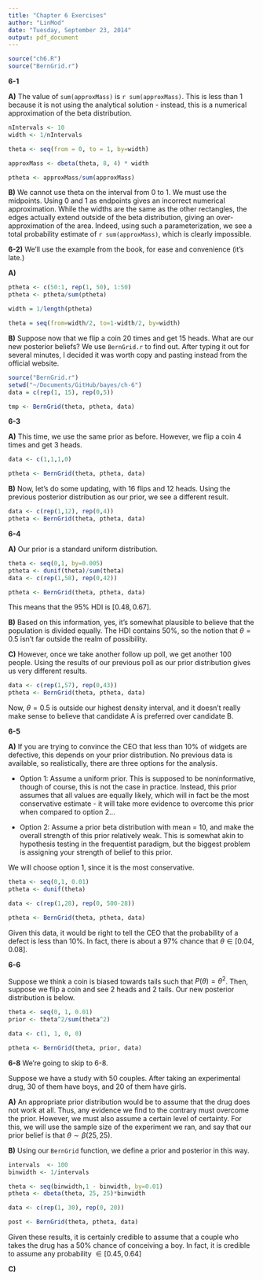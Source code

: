 ```yaml
---
title: "Chapter 6 Exercises"
author: "LinMod"
date: "Tuesday, September 23, 2014"
output: pdf_document
---
```


```r

source("ch6.R")
source("BernGrid.r")
```
**6-1**

**A)** The value of `sum(approxMass)` is `r sum(approxMass)`. This is less than 1 because it is not using the analytical solution - instead, this is a numerical approximation of the beta distribution.  

```r
nIntervals <- 10
width <- 1/nIntervals

theta <- seq(from = 0, to = 1, by=width)

approxMass <- dbeta(theta, 8, 4) * width

ptheta <- approxMass/sum(approxMass)

```


**B)** We cannot use theta on the interval from 0 to 1.  We must use the midpoints.  Using 0 and 1 as endpoints gives an incorrect numerical approximation.  While the widths are the same as the other rectangles, the edges actually extend outside of the beta distribution, giving an over-approximation of the area.  Indeed, using such a parameterization, we see a total probability estimate of `r sum(approxMass)`, which is clearly impossible.

**6-2)** We'll use the example from the book, for ease and convenience (it's late.)

**A)**

```r
ptheta <- c(50:1, rep(1, 50), 1:50)
ptheta <- ptheta/sum(ptheta)

width = 1/length(ptheta)

theta = seq(from=width/2, to=1-width/2, by=width)
```

**B)** Suppose now that we flip a coin 20 times and get 15 heads. What are our new posterior beliefs?  We use `BernGrid.r` to find out.  After typing it out for several minutes, I decided it was worth copy and pasting instead from the official website.  

```r
source("BernGrid.r")
setwd("~/Documents/GitHub/bayes/ch-6")
data = c(rep(1, 15), rep(0,5))

tmp <- BernGrid(theta, ptheta, data)

```

**6-3** 

**A)** This time, we use the same prior as before.  However, we flip a coin 4 times and get 3 heads.

```r
data <- c(1,1,1,0)

ptheta <- BernGrid(theta, ptheta, data)
```

**B)** Now, let's do some updating, with 16 flips and 12 heads.  Using the previous posterior distribution as our prior, we see a different result.

```r
data <- c(rep(1,12), rep(0,4))
ptheta <- BernGrid(theta, ptheta, data)
```

**6-4**

**A)** Our prior is a standard uniform distribution.
```r
theta <- seq(0,1, by=0.005)
ptheta <- dunif(theta)/sum(theta)
data <- c(rep(1,58), rep(0,42))

ptheta <- BernGrid(theta, ptheta, data)
```

This means that the 95% HDI is $\left[0.48, 0.67\right]$.

**B)** Based on this information, yes, it's somewhat plausible to believe that the population is divided equally.  The HDI contains $50\%$, so the notion that $\theta=0.5$ isn't far outside the realm of possibility.

**C)** However, once we take another follow up poll, we get another 100 people.  Using the results of our previous poll as our prior distribution gives us very different results.

```r
data <- c(rep(1,57), rep(0,43))
ptheta <- BernGrid(theta, ptheta, data)

```

Now, $\theta=0.5$ is outside our highest density interval, and it doesn't really make sense to believe that candidate A is preferred over candidate B.

**6-5**

**A)** If you are trying to convince the CEO that less than 10% of widgets are defective, this depends on your prior distribution.  No previous data is available, so realistically, there are three options for the analysis.

* Option 1: Assume a uniform prior.  This is supposed to be noninformative, though of course, this is not the case in practice.  Instead, this prior assumes that all values are equally likely, which will in fact be the most conservative estimate - it will take more evidence to overcome this prior when compared to option 2...

* Option 2: Assume a prior beta distribution with mean = 10, and make the overall strength of this prior relatively weak.  This is somewhat akin to hypothesis testing in the frequentist paradigm, but the biggest problem is assigning your strength of belief to this prior.  

We will choose option 1, since it is the most conservative.  

```r
theta <- seq(0,1, 0.01)
ptheta <- dunif(theta)

data <- c(rep(1,28), rep(0, 500-28))

ptheta <- BernGrid(theta, ptheta, data)
```

Given this data, it would be right to tell the CEO that the probability of a defect is less than 10%.  In fact, there is about a 97% chance that $\theta \in \left[0.04, 0.08\right]$.


**6-6**

Suppose we think a coin is biased towards tails such that $P(\theta) = \theta^2$. Then, suppose we flip a coin and see 2 heads and 2 tails.  Our new posterior distribution is below.

```r
theta <- seq(0, 1, 0.01)
prior <- theta^2/sum(theta^2)

data <- c(1, 1, 0, 0)

ptheta <- BernGrid(theta, prior, data)

```

**6-8** We're going to skip to 6-8.

Suppose we have a study with 50 couples. After taking an experimental drug, 30 of them have boys, and 20 of them have girls.

**A)** An appropriate prior distribution would be to assume that the drug does not work at all. Thus, any evidence we find to the contrary must overcome the prior. However, we must also assume a certain level of certainty.  For this, we will use the sample size of the experiment we ran, and say that our prior belief is that $\theta \sim \beta(25, 25)$.

**B)** Using our `BernGrid` function, we define a prior and posterior in this way.

```r
intervals  <- 100
binwidth <- 1/intervals

theta <- seq(binwidth,1 - binwidth, by=0.01)
ptheta <- dbeta(theta, 25, 25)*binwidth

data <- c(rep(1, 30), rep(0, 20))

post <- BernGrid(theta, ptheta, data)
```

Given these results, it is certainly credible to assume that a couple who takes the drug has a 50% chance of conceiving a boy. In fact, it is credible to assume any probability $\in \left[0.45, 0.64\right]$

**C)**